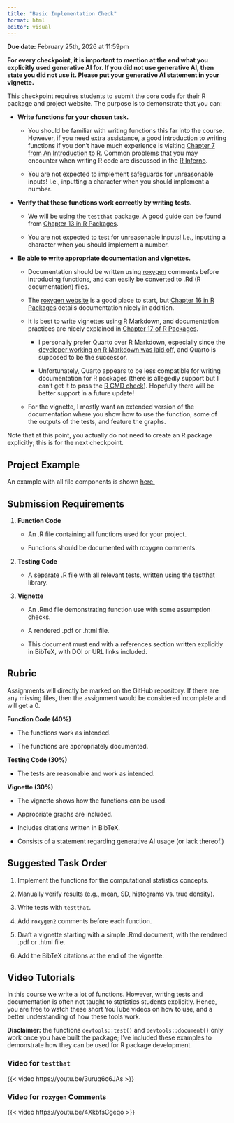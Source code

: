 ```yaml
---
title: "Basic Implementation Check"
format: html
editor: visual
---
```


**Due date:** February 25th, 2026 at 11:59pm

**For every checkpoint, it is important to mention at the end what you explicitly used generative AI for. If you did not use generative AI, then state you did not use it. Please put your generative AI statement in your vignette.**

This checkpoint requires students to submit the core code for their R package and project website. The purpose is to demonstrate that you can:

-   **Write functions for your chosen task.**

    -   You should be familiar with writing functions this far into the course. However, if you need extra assistance, a good introduction to writing functions if you don’t have much experience is visiting [Chapter 7 from An Introduction to R](https://intro2r.com/prog_r.html). Common problems that you may encounter when writing R code are discussed in the [R Inferno](https://www.burns-stat.com/pages/Tutor/R_inferno.pdf).

    -   You are not expected to implement safeguards for unreasonable inputs! I.e., inputting a character when you should implement a number.

-   **Verify that these functions work correctly by writing tests.**

    -   We will be using the `testthat` package. A good guide can be found from [Chapter 13 in R Packages](https://r-pkgs.org/testing-basics.html).

    -   You are not expected to test for unreasonable inputs! I.e., inputting a character when you should implement a number.

-   **Be able to write appropriate documentation and vignettes.**

    -   Documentation should be written using [roxygen](https://roxygen2.r-lib.org/articles/roxygen2.html) comments before introducing functions, and can easily be converted to .Rd (R documentation) files.

    -   The [roxygen website](https://roxygen2.r-lib.org/articles/roxygen2.html) is a good place to start, but [Chapter 16 in R Packages](https://r-pkgs.org/man.html) details documentation nicely in addition.

    -   It is best to write vignettes using R Markdown, and documentation practices are nicely explained in [Chapter 17 of R Packages](https://r-pkgs.org/vignettes.html).

        -   I personally prefer Quarto over R Markdown, especially since the [developer working on R Markdown was laid off](https://yihui.org/en/2024/01/bye-rstudio/), and Quarto is supposed to be the successor.

        -   Unfortunately, Quarto appears to be less compatible for writing documentation for R packages (there is allegedly support but I can’t get it to pass the [R CMD check](https://r-pkgs.org/R-CMD-check.html)). Hopefully there will be better support in a future update!

    -   For the vignette, I mostly want an extended version of the documentation where you show how to use the function, some of the outputs of the tests, and feature the graphs.

Note that at this point, you actually do not need to create an R package explicitly; this is for the next checkpoint.

## Project Example

An example with all file components is shown [here.](https://github.com/annahuynhly/sta380package.example/tree/main/submissions/BasicImplementation)

## Submission Requirements

1.  **Function Code**

    -   An .R file containing all functions used for your project.

    -   Functions should be documented with roxygen comments.

2.  **Testing Code**

    -   A separate .R file with all relevant tests, written using the testthat library.

3.  **Vignette**

    -   An .Rmd file demonstrating function use with some assumption checks.

    -   A rendered .pdf or .html file.

    -   This document must end with a references section written explicitly in BibTeX, with DOI or URL links included.

## Rubric

Assignments will directly be marked on the GitHub repository. If there are any missing files, then the assignment would be considered incomplete and will get a 0.

**Function Code (40%)**

-   The functions work as intended.

-   The functions are appropriately documented.

**Testing Code (30%)**

-   The tests are reasonable and work as intended.

**Vignette (30%)**

-   The vignette shows how the functions can be used.

-   Appropriate graphs are included.

-   Includes citations written in BibTeX.

-   Consists of a statement regarding generative AI usage (or lack thereof.)

## Suggested Task Order

1.  Implement the functions for the computational statistics concepts.

2.  Manually verify results (e.g., mean, SD, histograms vs. true density).

3.  Write tests with `testthat`.

4.  Add `roxygen2` comments before each function.

5.  Draft a vignette starting with a simple .Rmd document, with the rendered .pdf or .html file.

6.  Add the BibTeX citations at the end of the vignette.

## Video Tutorials

In this course we write a lot of functions. However, writing tests and documentation is often not taught to statistics students explicitly. Hence, you are free to watch these short YouTube videos on how to use, and a better understanding of how these tools work.

**Disclaimer:** the functions `devtools::test()` and `devtools::document()` only work once you have built the package; I've included these examples to demonstrate how they can be used for R package development.

### Video for `testthat`

{{< video https://youtu.be/3uruq6c6JAs >}}

### Video for `roxygen` Comments

{{< video https://youtu.be/4XkbfsCgeqo >}}
